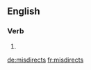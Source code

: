 ==English==

===Verb===
{{head|en|verb form}}

# {{en-third-person singular of|misdirect}}

[[de:misdirects]]
[[fr:misdirects]]